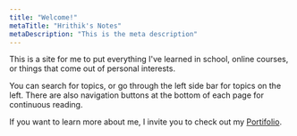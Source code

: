 ```yaml
---
title: "Welcome!"
metaTitle: "Hrithik's Notes"
metaDescription: "This is the meta description"
---
```


This is a site for me to put everything I've learned in school, online courses, or things that come out of personal interests.

You can search for topics, or go through the left side bar for topics on the left. There are also navigation buttons at the bottom of each page for continuous reading.

If you want to learn more about me, I invite you to check out my [Portifolio](https://hrithikshah.com).
